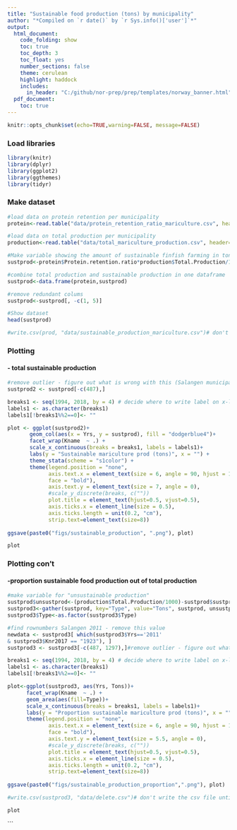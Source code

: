 ```yaml
---
title: "Sustainable food production (tons) by municipality"
author: "*Compiled on `r date()` by `r Sys.info()['user']`*"
output: 
  html_document:
    code_folding: show
    toc: true
    toc_depth: 3
    toc_float: yes
    number_sections: false
    theme: cerulean
    highlight: haddock
    includes: 
      in_header: "C:/github/nor-prep/prep/templates/norway_banner.html"
  pdf_document:
    toc: true
---
```

```r
knitr::opts_chunk$set(echo=TRUE,warning=FALSE, message=FALSE)
```
### Load libraries
```r
library(knitr)
library(dplyr)
library(ggplot2)
library(ggthemes)
library(tidyr)
```
### Make dataset
```r
#load data on protein retention per municipality
protein<-read.table("data/protein_retention_ratio_mariculture.csv", header=TRUE, sep=",") 

#load data on total production per municipality
production<-read.table("data/total_mariculture_production.csv", header=TRUE, sep=",")

#Make variable showing the amount of sustainable finfish farming in tons, where sustainability is defined as the proportion of edible protein in terms of farmed fish compared with the amount put in in terms of feed
sustprod<-protein$Protein.retention.ratio*production$Total.Production/1000

#combine total production and sustainable production in one dataframe
sustprod<-data.frame(protein,sustprod)

#remove redundant colums
sustprod<-sustprod[, -c(1, 5)]

#Show dataset
head(sustprod)

#write.csv(prod, "data/sustainable_production_mariculture.csv")# don't write the csv file until we know if it is okay to 
```

### Plotting
#### - total sustainable production 
```r

#remove outlier - figure out what is wrong with this (Salangen municipality in 2011)!
sustprod2 <- sustprod[-c(487),]

breaks1 <- seq(1994, 2018, by = 4) # decide where to write label on x-labels
labels1 <- as.character(breaks1) 
labels1[!breaks1%%2==0]<- "" 

plot <- ggplot(sustprod2)+ 
       geom_col(aes(x = Yrs, y = sustprod), fill = "dodgerblue4")+ 
       facet_wrap(Kname  ~ .) + 
       scale_x_continuous(breaks = breaks1, labels = labels1)+ 
       labs(y = "Sustainable mariculture prod (tons)", x = "") + 
       theme_stata(scheme = "s1color") + 
       theme(legend.position = "none",  
             axis.text.x = element_text(size = 6, angle = 90, hjust = 1, vjust = 0.5, 
             face = "bold"), 
             axis.text.y = element_text(size = 7, angle = 0), 
             #scale_y_discrete(breaks, c(""))
             plot.title = element_text(hjust=0.5, vjust=0.5), 
             axis.ticks.x = element_line(size = 0.5), 
             axis.ticks.length = unit(0.2, "cm"), 
             strip.text=element_text(size=8)) 
             
ggsave(paste0("figs/sustainable_production", ".png"), plot) 

```

```r
plot
```

### Plotting con't 
#### -proportion sustainable food production out of total production
```r
#make variable for "unsustainable production"
sustprod$unsustprod<-(production$Total.Production/1000)-sustprod$sustprod
sustprod3<-gather(sustprod, key="Type", value="Tons", sustprod, unsustprod)
sustprod3$Type<-as.factor(sustprod3$Type)

#find rownumbers Salangen 2011 - remove this value
newdata <- sustprod3[ which(sustprod3$Yrs=='2011' 
& sustprod3$Knr2017 == "1923"), ]
sustprod3 <- sustprod3[-c(487, 1297),]#remove outlier - figure out what is wrong with this!

breaks1 <- seq(1994, 2018, by = 4) # decide where to write label on x-labels
labels1 <- as.character(breaks1) 
labels1[!breaks1%%2==0]<- "" 

plot<-ggplot(sustprod3, aes(Yrs, Tons))+
      facet_wrap(Kname  ~ .) +
      geom_area(aes(fill=Type))+
      scale_x_continuous(breaks = breaks1, labels = labels1)+ 
      labs(y = "Proportion sustainable mariculture prod (tons)", x = "")+
      theme(legend.position = "none",  
             axis.text.x = element_text(size = 6, angle = 90, hjust = 1, vjust = 0.5, 
             face = "bold"), 
             axis.text.y = element_text(size = 5.5, angle = 0), 
             #scale_y_discrete(breaks, c(""))
             plot.title = element_text(hjust=0.5, vjust=0.5), 
             axis.ticks.x = element_line(size = 0.5), 
             axis.ticks.length = unit(0.2, "cm"), 
             strip.text=element_text(size=8))
      
ggsave(paste0("figs/sustainable_production_proportion",".png"), plot) 

#write.csv(sustprod3, "data/delete.csv")# don't write the csv file until we know if it is okay to 
```

```r
plot
```
```


